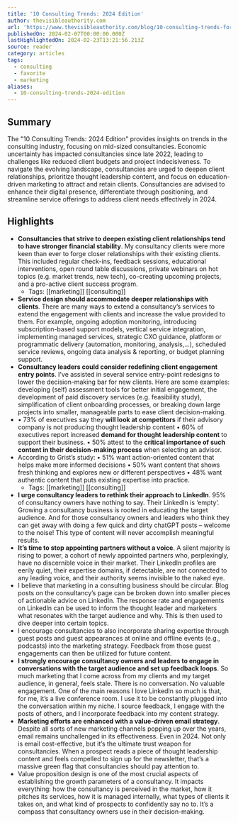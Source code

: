 ```yaml
---
title: '10 Consulting Trends: 2024 Edition'
author: thevisibleauthority.com
url: 'https://www.thevisibleauthority.com/blog/10-consulting-trends-for-2024'
publishedOn: 2024-02-07T00:00:00.000Z
lastHighlightedOn: 2024-02-23T13:21:56.213Z
source: reader
category: articles
tags:
  - consulting
  - favorite
  - marketing
aliases:
  - 10-consulting-trends-2024-edition
---
```

## Summary

The "10 Consulting Trends: 2024 Edition" provides insights on trends in the consulting industry, focusing on mid-sized consultancies. Economic uncertainty has impacted consultancies since late 2022, leading to challenges like reduced client budgets and project indecisiveness. To navigate the evolving landscape, consultancies are urged to deepen client relationships, prioritize thought leadership content, and focus on education-driven marketing to attract and retain clients. Consultancies are advised to enhance their digital presence, differentiate through positioning, and streamline service offerings to address client needs effectively in 2024.

## Highlights
- **Consultancies that strive to deepen existing client relationships tend to have stronger financial stability**. My consultancy clients were more keen than ever to forge closer relationships with their existing clients. This included regular check-ins, feedback sessions, educational interventions, open round table discussions, private webinars on hot topics (e.g. market trends, new tech), co-creating upcoming projects, and a pro-active client success program.
    - Tags: [[marketing]] [[consulting]] 
- **Service design should accommodate deeper relationships with clients**. There are many ways to extend a consultancy’s services to extend the engagement with clients and increase the value provided to them. For example, ongoing adoption monitoring, introducing subscription-based support models, vertical service integration, implementing managed services, strategic CXO guidance, platform or programmatic delivery (automation, monitoring, analysis,...), scheduled service reviews, ongoing data analysis & reporting, or budget planning support.
- **Consultancy leaders could consider redefining client engagement entry points**. I've assisted in several service entry-point redesigns to lower the decision-making bar for new clients. Here are some examples: developing (self) assessment tools for better initial engagement, the development of paid discovery services (e.g. feasibility study), simplification of client onboarding processes, or breaking down large projects into smaller, manageable parts to ease client decision-making.
- • 73% of executives say they **will look at competitors** if their advisory company is not producing thought leadership content
  • 60% of executives report increased **demand for thought leadership content** to support their business.
  • 50% attest to the **critical importance of such content in their decision-making process** when selecting an advisor.
- According to Grist’s study:
  • 51% want action-oriented content that helps make more informed decisions
  • 50% want content that shows fresh thinking and explores new or different perspectives
  • 48% want authentic content that puts existing expertise into practice.
    - Tags: [[marketing]] [[consulting]] 
- **I urge consultancy leaders to rethink their approach to LinkedIn**. 95% of consultancy owners have nothing to say. Their LinkedIn is ‘empty’. Growing a consultancy business is rooted in educating the target audience. And for those consultancy owners and leaders who think they can get away with doing a few quick and dirty chatGPT posts – welcome to the noise! This type of content will never accomplish meaningful results.
- **It’s time to stop appointing partners without a voice**. A silent majority is rising to power, a cohort of newly appointed partners who, perplexingly, have no discernible voice in their market. Their LinkedIn profiles are eerily quiet, their expertise domains, if detectable, are not connected to any leading voice, and their authority seems invisible to the naked eye.
- I believe that marketing in a consulting business should be circular. Blog posts on the consultancy’s page can be broken down into smaller pieces of actionable advice on LinkedIn. The response rate and engagements on LinkedIn can be used to inform the thought leader and marketers what resonates with the target audience and why. This is then used to dive deeper into certain topics.
- I encourage consultancies to also incorporate sharing expertise through guest posts and guest appearances at online and offline events (e.g., podcasts) into the marketing strategy. Feedback from those guest engagements can then be utilized for future content.
- **I strongly encourage consultancy owners and leaders to engage in conversations with the target audience and set up feedback loops**. So much marketing that I come across from my clients and my target audience, in general, feels stale. There is no conversation. No valuable engagement. One of the main reasons I love LinkedIn so much is that, for me, it’s a live conference room. I use it to be constantly plugged into the conversation within my niche. I source feedback, I engage with the posts of others, and I incorporate feedback into my content strategy.
- **Marketing efforts are enhanced with a value-driven email strategy**. Despite all sorts of new marketing channels popping up over the years, email remains unchallenged in its effectiveness. Even in 2024. Not only is email cost-effective, but it’s the ultimate trust weapon for consultancies. When a prospect reads a piece of thought leadership content and feels compelled to sign up for the newsletter, that’s a massive green flag that consultancies should pay attention to.
- Value proposition design is one of the most crucial aspects of establishing the growth parameters of a consultancy. It impacts everything: how the consultancy is perceived in the market, how it pitches its services, how it is managed internally, what types of clients it takes on, and what kind of prospects to confidently say no to. It’s a compass that consultancy owners use in their decision-making.
